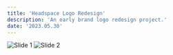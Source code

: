 ```yaml
---
title: 'Headspace Logo Redesign'
description: 'An early brand logo redesign project.'
date: '2023.05.30'
---
```


![Slide 1](/static/work/headspace-logo-redesign/Slide.png)
![Slide 2](/static/work/headspace-logo-redesign/Slide2.png)